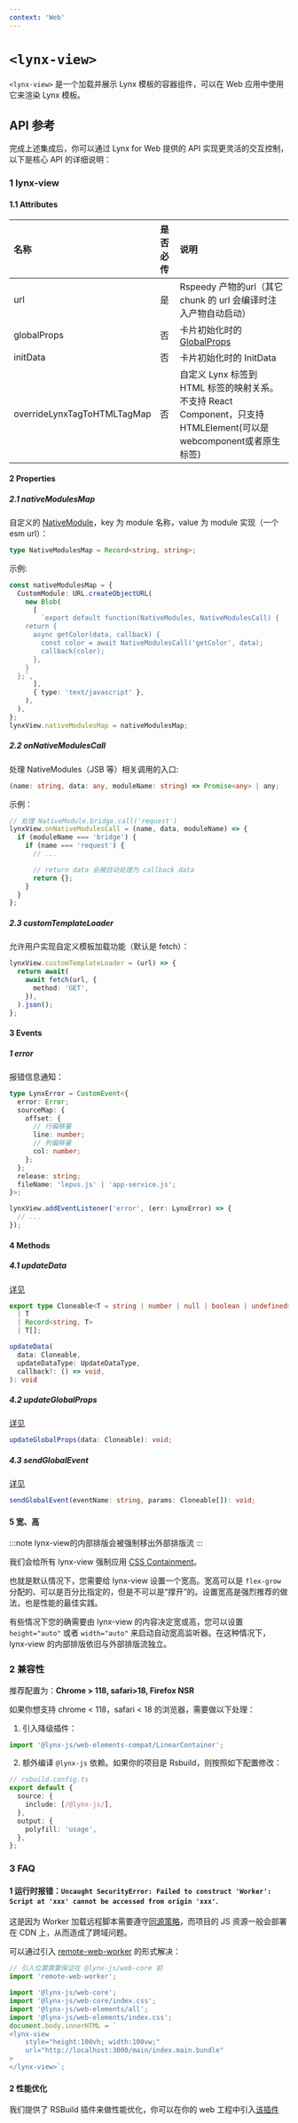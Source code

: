 ```yaml
---
context: 'Web'
---
```


# `<lynx-view>`

`<lynx-view>` 是一个加载并展示 Lynx 模板的容器组件，可以在 Web 应用中使用它来渲染 Lynx 模板。

##  API 参考

完成上述集成后，你可以通过 Lynx for Web 提供的 API 实现更灵活的交互控制，以下是核心 API 的详细说明：

### 1 lynx-view

#### 1.1 Attributes

| 名称                        | 是否必传 | 说明                                                                                                               |
| :-------------------------- | :------- | :----------------------------------------------------------------------------------------------------------------- |
| url                         | 是       | Rspeedy 产物的url（其它 chunk 的 url 会编译时注入产物自动启动）                                                    |
| globalProps                 | 否       | 卡片初始化时的 [GlobalProps](/api/lynx-api/lynx/lynx-global-props.mdx)                                             |
| initData                    | 否       | 卡片初始化时的 InitData                                                                                            |
| overrideLynxTagToHTMLTagMap | 否       | 自定义 Lynx 标签到 HTML 标签的映射关系。不支持 React Component，只支持 HTMLElement(可以是webcomponent或者原生标签) |

#### 2 Properties

##### 2.1 nativeModulesMap

自定义的 [NativeModule](/guide/use-native-modules)，key 为 module 名称，value 为 module 实现（一个 esm url）：

```ts
type NativeModulesMap = Record<string, string>;
```

示例:

```ts
const nativeModulesMap = {
  CustomModule: URL.createObjectURL(
    new Blob(
      [
        `export default function(NativeModules, NativeModulesCall) {
    return {
      async getColor(data, callback) {
        const color = await NativeModulesCall('getColor', data);
        callback(color);
      },
    }
  };`,
      ],
      { type: 'text/javascript' },
    ),
  ),
};
lynxView.nativeModulesMap = nativeModulesMap;
```

##### 2.2 onNativeModulesCall

处理 NativeModules（JSB 等）相关调用的入口:

```ts
(name: string, data: any, moduleName: string) => Promise<any> | any;
```

示例：

```ts
// 处理 NativeModule.bridge.call('request')
lynxView.onNativeModulesCall = (name, data, moduleName) => {
  if (moduleName === 'bridge') {
    if (name === 'request') {
      // ...

      // return data 会被自动处理为 callback data
      return {};
    }
  }
};
```

##### 2.3 customTemplateLoader

允许用户实现自定义模板加载功能（默认是 fetch）：

```ts
lynxView.customTemplateLoader = (url) => {
  return await(
    await fetch(url, {
      method: 'GET',
    }),
  ).json();
};
```

#### 3 Events

##### 1 error

报错信息通知：

```ts
type LynxError = CustomEvent<{
  error: Error;
  sourceMap: {
    offset: {
      // 行偏移量
      line: number;
      // 列偏移量
      col: number;
    };
  };
  release: string;
  fileName: 'lepus.js' | 'app-service.js';
}>;

lynxView.addEventListener('error', (err: LynxError) => {
  // ...
});
```

#### 4 Methods

##### 4.1 updateData

[详见](/api/lynx-native-api/lynx-view/update-meta-data.mdx)

```ts
export type Cloneable<T = string | number | null | boolean | undefined> =
  | T
  | Record<string, T>
  | T[];

updateData(
  data: Cloneable,
  updateDataType: UpdateDataType,
  callback?: () => void,
): void
```

##### 4.2 updateGlobalProps

[详见](/api/lynx-api/main-thread/lynx-global-props)

```ts
updateGlobalProps(data: Cloneable): void;
```

##### 4.3 sendGlobalEvent

[详见](/api/lynx-native-api/lynx-view/send-global-event)

```ts
sendGlobalEvent(eventName: string, params: Cloneable[]): void;
```

#### 5 宽、高

:::note
lynx-view的内部排版会被强制移出外部排版流
:::

我们会给所有 lynx-view 强制应用 [CSS Containment](https://developer.mozilla.org/en-US/docs/Web/CSS/CSS_containment)。

也就是默认情况下，您需要给 lynx-view 设置一个宽高。宽高可以是 `flex-grow` 分配的、可以是百分比指定的，但是不可以是“撑开”的。设置宽高是强烈推荐的做法，也是性能的最佳实践。

有些情况下您的确需要由 lynx-view 的内容决定宽或高，您可以设置 `height="auto"` 或者 `width="auto"` 来启动自动宽高监听器。在这种情况下，lynx-view 的内部排版依旧与外部排版流独立。

### 2 兼容性

推荐配置为：**Chrome > 118, safari>18, Firefox NSR**

如果你想支持 chrome < 118，safari < 18 的浏览器，需要做以下处理：

1. 引入降级插件：

```ts
import '@lynx-js/web-elements-compat/LinearContainer';
```

2. 额外编译 `@lynx-js` 依赖。如果你的项目是 Rsbuild，则按照如下配置修改：

```ts
// rsbuild.config.ts
export default {
  source: {
    include: [/@lynx-js/],
  },
  output: {
    polyfill: 'usage',
  },
};
```

### 3 FAQ

#### 1 运行时报错：`Uncaught SecurityError: Failed to construct 'Worker': Script at 'xxx' cannot be accessed from origin 'xxx'`.

这是因为 Worker 加载远程脚本需要遵守[同源策略](https://developer.mozilla.org/en-US/docs/Web/Security/Same-origin_policy)，而项目的 JS 资源一般会部署在 CDN 上，从而造成了跨域问题。

可以通过引入 [remote-web-worker](https://github.com/jantimon/remote-web-worker) 的形式解决：

```ts
// 引入位置需要保证在 @lynx-js/web-core 前
import 'remote-web-worker';

import '@lynx-js/web-core';
import '@lynx-js/web-core/index.css';
import '@lynx-js/web-elements/all';
import '@lynx-js/web-elements/index.css';
document.body.innerHTML = `
<lynx-view
    style="height:100vh; width:100vw;"
    url="http://localhost:3000/main/index.main.bundle"
>
</lynx-view>`;
```

#### 2 性能优化

我们提供了 RSBuild 插件来做性能优化，你可以在你的 web 工程中引入[该插件](https://www.npmjs.com/package/@lynx-js/web-platform-rsbuild-plugin)
